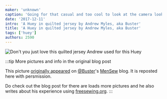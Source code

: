 ```yaml
---
maker: 'unknown'
caption: 'Going for that casual and too cool to look at the camera look.'
date: '2017-12-11'
intro: 'A Huey in quilted jersey by Andrew Myles, aka Buster'
title: 'A Huey in quilted jersey by Andrew Myles, aka Buster'
tags: ['huey']
authors: 2590
---
```


<!-- truncate -->

![Don't you just love this quilted jersey Andrew used for this Huey](https://posts.freesewing.org/uploads/quilted_jersey_huey_high_detail_20acdff4f5.jpg "Don't you just love this quilted jersey Andrew used for this Huey")

:::tip More pictures and info in the original blog post

This picture
[originally appeared](https://mensew.wordpress.com/2017/12/10/hugo-hoodie-freesewing-org/)
on [@Buster](/users/user?id=2590)'s [MenSew](https://mensew.wordpress.com/) blog. It is reposted here with persmission.

Do check out the blog post for there are loads more pictures and he also writes about his
experience using [freesewing.org](/).
:::
